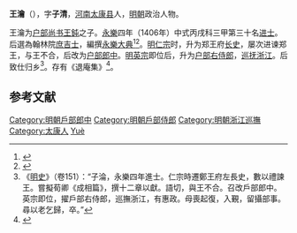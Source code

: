 '''王瀹'''（{{bd|1375年||1450年}}），字'''子清'''，[[河南|河南]][[太康县|太康县]]人，[[明朝|明朝]]政治人物。

王瀹为[[户部尚书|户部尚书]][[王鈍|王鈍]]之子。[[永乐_(明朝)|永樂]]四年（1406年）中式丙戌科三甲第三十名[[进士|进士]]。后選為翰林院[[庶吉士|庶吉士]]，編撰[[永樂大典|永樂大典]]<ref>{{Cite book|title=明清两朝实录所见宁波史料集 上|last=成岳冲主编|first=|publisher=北京：商务印书馆|year=2015.09|isbn=978-7-100-11493-6|location=|pages=155}}</ref><ref>{{Cite book|title=翰林与明代政治 A RESEARCH ON HANLIN AND ITS POLITICAL ROLE IN THE MING DYNASTY|last=包诗卿著|first=|publisher=上海：上海古籍出版社|year=2015.07|isbn=978-7-5325-7636-4|location=|pages=192-193}}</ref>。[[明仁宗|明仁宗]]时，升为郑王府[[长史|长史]]，屡次进谏郑王，与王不合，后改为[[户部|户部]][[郎中|郎中]]。[[明英宗|明英宗]]即位后，升为[[户部右侍郎|户部右侍郎]]，[[巡抚|巡抚]][[浙江|浙江]]。后致仕归乡<ref>《[[明史|明史]]》（卷151）：“子淪，永樂四年進士。仁宗時遷鄭王府左長史，數以禮諫王。嘗擬荀卿《成相篇》，撰十二章以獻。語切，與王不合。召改戶部郎中。英宗即位，擢戶部右侍郎，巡撫浙江，有惠政。母喪起復，入覲，留攝部事。尋以老乞歸，卒。”</ref>。存有《退庵集》<ref>{{cite book | language = zh-hans | author = 潘荣胜 | coauthors =  | title = 《明清进士录》 | url =  | date = 2006年 | location =  | publisher = [[中华书局|中华书局]] | id =  | isbn = 9787101043501 | pages = 28页 }}</ref>。

==参考文献==
{{wikisource|明史/卷151}}
{{Reflist}}

{{明朝人物小作品}}
{{永樂四年丙戌科殿試金榜}}

{{DEFAULTSORT:Wang王}}
[[Category:明朝戶部郎中|Category:明朝戶部郎中]]
[[Category:明朝戶部侍郎|Category:明朝戶部侍郎]]
[[Category:明朝浙江巡撫|Category:明朝浙江巡撫]]
[[Category:太康人|Category:太康人]]
[[Category:王姓|Yuè]]